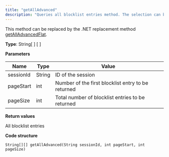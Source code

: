 ```yaml
---
title: "getAllAdvanced"
description: "Queries all blocklist entries method. The selection can be limited."
---
```


This method can be replaced by the .NET replacement method [getAllAdvancedFlat](/optimizely-campaign/docs/getalladvancedflat-blacklist).

**Type**: String\[ \] \[ \]

**Parameters**

| Name      | Type   | Value                                              |
| --------- | ------ | -------------------------------------------------- |
| sessionId | String | ID of the session                                  |
| pageStart | int    | Number of the first blocklist entry to be returned |
| pageSize  | int    | Total number of blocklist entries to be returned   |

**Return values**

All blocklist entries

**Code structure**

`String[][] getAllAdvanced(String sessionId, int pageStart, int pageSize)
`